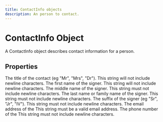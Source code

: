 ```yaml
---
title: ContactInfo objects
description: An person to contact.
---
```


ContactInfo Object
===============================================
A ContactInfo object describes contact information for a person.



Properties
-----------------------------------------------

<Reference>

  <Field name="name" type="object" description="The name of the"/>
  <Field name="name.title" type="string">
    <Description>
      The title of the contact (eg "Mr", "Mrs", "Dr"). This string will not include newline characters.
    </Description>
  </Field>

  <Field name="name.given" type="string">
    <Description>
      The first name of the signer. This string will not include newline characters.
    </Description>
  </Field>

  <Field name="name.middle" type="string">
    <Description>
      The middle name of the signer. This string must not include newline characters.
    </Description>
  </Field>

  <Field name="name.family" type="string">
    <Description>
      The last name or family name of the signer. This string must not include newline characters.
    </Description>
  </Field>

  <Field name="name.suffix" type="string">
    <Description>
      The suffix of the signer (eg "Sr", "Jr", "IV"). This string must not include newline characters.
    </Description>
  </Field>

  <Field name="email" type="string">
    <Description>
      The email address of the  This string must be a valid email address.
    </Description>
  </Field>

  <Field name="phoneNumber" type="string">
    <Description>
      The phone number of the  This string must not include newline characters.
    </Description>
  </Field>

</Reference>


